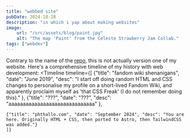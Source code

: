 ```yaml
---
title: "webbed site"
pubDate: 2024-10-28
description: "in which i yap about making websites"
image:
    url: "/src/assets/blog/paint.jpg"
    alt: "The map 'Paint' from the Celeste Strawberry Jam Collab."
tags: ["webdev"]
---
```


<BlogLayout 
    title={frontmatter.title}
    description={frontmatter.description} 
    image={frontmatter.image.url} 
    alt={frontmatter.image.alt} 
    date={(frontmatter.pubDate).toString().slice(0,10)} 
    tags={frontmatter.tags}>

Contrary to the name of the [repo](https://github.com/phthallo/site-v1), this is not actually version one of my website. Here's a comprehensive timeline of my history with web development:
<Timeline timeline={[
    {"title": "fandom wiki shenanigans", "date": "June 2019", "desc": "I start off doing random HTML and CSS changes to personalise my profile on a short-lived Fandom Wiki, and apparently proclaim myself as 'that CSS Freak' (I do not remember doing this)." },
    {"title": "???", "date": "???", "desc": "aaaaaaaaaaaaaaaaaaaaaaaaaaaaaa" },

    {"title": "phthallo.com", "date": "September 2024", "desc": "You are here. Originally HTML + CSS, then ported to Astro, then TailwindCSS was added."}
    ]}
></Timeline>

</BlogLayout>